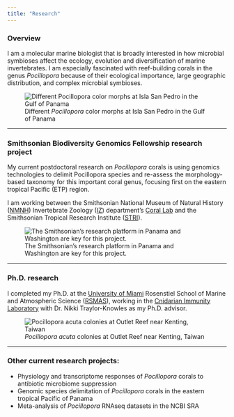 ```yaml
---
title: "Research"
---
```


### Overview
I am a molecular marine biologist that is broadly interested in how microbial symbioses affect the ecology, evolution and diversification of marine invertebrates. I am especially fascinated with reef-building corals in the genus *Pocillopora* because of their ecological importance, large geographic distribution, and complex microbial symbioses.

![Different *Pocillopora* color morphs at Isla San Pedro in the Gulf of Panama](./images/Pocillopora_SanPEdro_Morphs.JPG)

***  

### Smithsonian Biodiversity Genomics Fellowship research project
My current postdoctoral research on *Pocillopora* corals is using genomics technologies to delimit Pocillopora species and re-assess the morphology-based taxonomy for this important coral genus, focusing first on the eastern tropical Pacific (ETP) region.

I am working between the Smithsonian National Museum of Natural History ([NMNH](https://naturalhistory.si.edu/)) Invertebrate Zoology ([IZ](https://naturalhistory.si.edu/research/invertebrate-zoology)) department's [Coral Lab](https://naturalhistory.si.edu/research/invertebrate-zoology/research/quattrini-lab) and the Smithsonian Tropical Research Institute ([STRI](https://stri.si.edu/)).

![The Smithsonian's research platform in Panama and Washington are key for this project.](./images/SI_platform.JPG)

***  

### Ph.D. research
I completed my Ph.D. at the [University of Miami]() Rosenstiel School of Marine and Atmospheric Science ([RSMAS]()), working in the [Cnidarian Immunity Laboratory]() with Dr. Nikki Traylor-Knowles as my Ph.D. advisor. 

![*Pocillopora acuta* colonies at Outlet Reef near Kenting, Taiwan](./images/Pocillopora_Outlet.JPG)

***  

### Other current research projects:
* Physiology and transcriptome responses of *Pocillopora* corals to antibiotic microbiome suppression
* Genomic species delimitation of *Pocillopora* corals in the eastern tropical Pacific of Panama
* Meta-analysis of *Pocillopora* RNAseq datasets in the NCBI SRA
